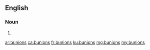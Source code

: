 ==English==

===Noun===
{{head|en|plural}}

# {{plural of|bunion|lang=en}}

[[ar:bunions]]
[[ca:bunions]]
[[fr:bunions]]
[[ku:bunions]]
[[mg:bunions]]
[[my:bunions]]